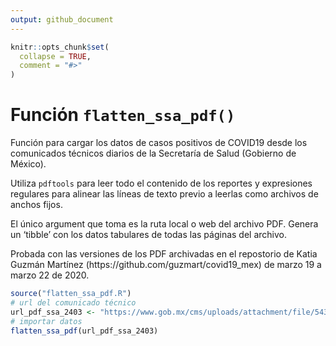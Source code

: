 ```yaml
---
output: github_document
---
```


<!-- README.md is generated from README.Rmd. Please edit that file -->

```r
knitr::opts_chunk$set(
  collapse = TRUE,
  comment = "#>"
)
```

# Función `flatten_ssa_pdf()`

<!-- badges: start -->
<!-- badges: end -->

Función para cargar los datos de casos positivos de COVID19 desde los comunicados técnicos diarios de la Secretaría de Salud (Gobierno de México). 

Utiliza `pdftools` para leer todo el contenido de los reportes y expresiones regulares para alinear las líneas de texto previo a leerlas como archivos de anchos fijos. 

El único argument que toma es la ruta local o web del archivo PDF. Genera un 'tibble' con los datos tabulares de todas las páginas del archivo. 

Probada con las versiones de los PDF archivadas en el repostorio de Katia Guzmán Martínez (https://github.com/guzmart/covid19_mex) de marzo 19 a marzo 22 de 2020.

``` r
source("flatten_ssa_pdf.R")
# url del comunicado técnico
url_pdf_ssa_2403 <- "https://www.gob.mx/cms/uploads/attachment/file/543205/Tabla_casos_positivos_COVID-19_resultado_InDRE_2020.03.24.pdf"
# importar datos
flatten_ssa_pdf(url_pdf_ssa_2403)
```

